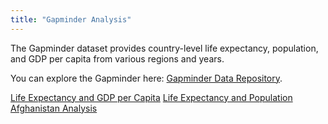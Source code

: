 ```yaml
---
title: "Gapminder Analysis"
---
```


The Gapminder dataset provides country-level life expectancy, population, and GDP per capita from various regions and years.

You can explore the Gapminder here: [Gapminder Data Repository](https://cran.r-project.org/web/packages/gapminder/index.html).

[Life Expectancy and GDP per Capita](life-gdp.qmd)
[Life Expectancy and Population](life-population.qmd)
[Afghanistan Analysis](country.qmd)


